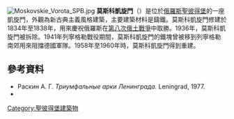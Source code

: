 [[Image:Moskovskie_Vorota_SPB.jpg|thumb]]
'''莫斯科凱旋門'''（{{lang-ru|Моско́вские Триумфа́льные воро́та}}）是位於[[俄羅斯|俄羅斯]][[聖彼得堡|聖彼得堡]]的一座凱旋門，外觀為新古典主義風格建築，主要建築材料是鑄鐵。莫斯科凱旋門修建於1834年至1838年，用來慶祝俄羅斯在[[第八次俄土戰爭|第八次俄土戰爭]]中取勝。1936年，莫斯科凱旋門被拆除。1941年列寧格勒戰役期間，莫斯科凱旋門的鐵塊曾被移到列寧格勒南郊用來阻擋德國軍隊。1958年至1960年時，莫斯科凱旋門得到重建。
==參考資料==
* Раскин А. Г. ''Триумфальные арки Ленинграда.'' Leningrad, 1977.
* {{commonscat-inline|Moscow Triumphal Gates}}
{{coord|59.8914|N|30.3194|E|type:landmark|display=title}}
[[Category:聖彼得堡建築物|Category:聖彼得堡建築物]]